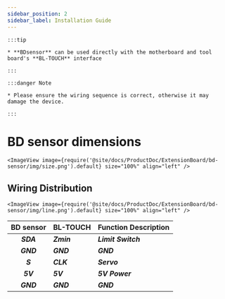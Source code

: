 ```yaml
---
sidebar_position: 2
sidebar_label: Installation Guide
---
```




    :::tip

    * **BDsensor** can be used directly with the motherboard and tool board's **BL-TOUCH** interface

    :::

    :::danger Note

    * Please ensure the wiring sequence is correct, otherwise it may damage the device.

    :::

# BD sensor dimensions


    <ImageView image={require('@site/docs/ProductDoc/ExtensionBoard/bd-sensor/img/size.png').default} size="100%" align="left" />

## Wiring Distribution

    <ImageView image={require('@site/docs/ProductDoc/ExtensionBoard/bd-sensor/img/line.png').default} size="100%" align="left" />

|      BD sensor    |  BL-TOUCH  |  Function Description |
| :---------------: | :--------- |:---------------------- |
|    ***SDA***    | ***Zmin*** | ***Limit Switch***  |
|    ***GND***    | ***GND***  | ***GND*** |
|    ***S***      | ***CLK***  | ***Servo***  |
|    ***5V***     | ***5V***   | ***5V Power***  |
|    ***GND***    | ***GND***  | ***GND***  |